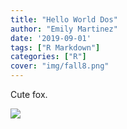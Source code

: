 ```yaml
---
title: "Hello World Dos"
author: "Emily Martinez"
date: '2019-09-01'
tags: ["R Markdown"]
categories: ["R"]
cover: "img/fall8.png"
---
```

<!--more-->
Cute fox.

![](https://media.giphy.com/media/Wj7lNjMNDxSmc/giphy.gif)

